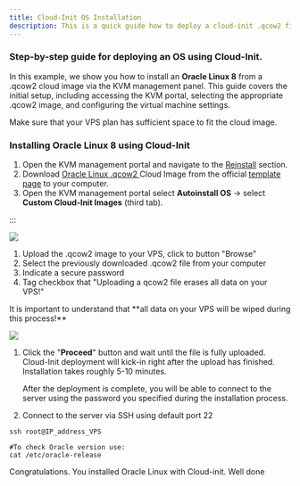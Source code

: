 ```yaml
---
title: Cloud-Init OS Installation
description: This is a quick guide how to deploy a cloud-init .qcow2 file to a VPS, using Oracle Linux 8 as an example.
---
```


### Step-by-step guide for deploying an OS using Cloud-Init.

In this example, we show you how to install an **Oracle Linux 8** from a .qcow2 cloud image via the KVM management panel. This guide covers the initial setup, including accessing the KVM portal, selecting the appropriate .qcow2 image, and configuring the virtual machine settings.&#x20;

<Note>
  Make sure that your VPS plan has sufficient space to fit the cloud image.
</Note>

### Installing Oracle Linux 8 using Cloud-Init

1. Open the KVM management portal and navigate to the <a href="https://docs.edisglobal.com/autoinstall-reinstall-install-vps-linux-windows" target="_blank">Reinstall</a> section.
2. Download <a href="https://yum.oracle.com/templates/OracleLinux/OL8/u10/x86_64/OL8U10_x86_64-kvm-b237.qcow2" target="_blank">Oracle Linux .qcow2 </a>Cloud Image from the official <a href="https://yum.oracle.com/oracle-linux-templates.html" target="_blank">template page</a> to your computer.
3. Open the KVM management portal select **Autoinstall OS** -> select **Custom Cloud-Init Images** (third tab).

:::

![](/assets/y9B0AGVAxYeSyeZVyaDis-dAQWcYTrB4QhauH4Qy2B9-20240808-121621.png)

1. Upload the .qcow2 image to your VPS, click to button "Browse"&#x20;
2. Select the previously downloaded .qcow2 file from your computer
3. Indicate a secure password
4. Tag checkbox that "Uploading a qcow2 file erases all data on your VPS!"

<Warning>
  It is important to understand that **all data on your VPS will be wiped during
  this process!**
</Warning>

![](/assets/y9B0AGVAxYeSyeZVyaDis-CuF_QvIFjt7M_5iCgQ_O8-20240808-122136.png)

1. Click the "**Proceed**" button and wait until the file is fully uploaded.&#x20;
   Cloud-Init deployment will kick-in right after the upload has finished.
   Installation takes roughly 5-10 minutes.

   After the deployment is complete, you will be able to connect to the server using the password you specified during the installation process.

2. Connect to the server via SSH using default port 22&#x20;

```shell
ssh root@IP_address_VPS
```

```shell
#To check Oracle version use:
cat /etc/oracle-release
```

Congratulations. You installed Oracle Linux with Cloud-init. Well done
